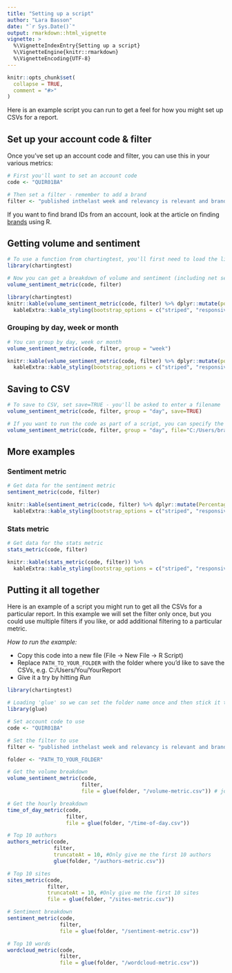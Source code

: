 ```yaml
---
title: "Setting up a script"
author: "Lara Basson"
date: "`r Sys.Date()`"
output: rmarkdown::html_vignette
vignette: >
  %\VignetteIndexEntry{Setting up a script}
  %\VignetteEngine{knitr::rmarkdown}
  %\VignetteEncoding{UTF-8}
---
```


```r
knitr::opts_chunk$set(
  collapse = TRUE,
  comment = "#>"
)
```

Here is an example script you can run to get a feel for how you might set up CSVs for a report.

## Set up your account code & filter

Once you've set up an account code and filter, you can use this in your various metrics:

```r
# First you'll want to set an account code
code <- "QUIR01BA" 

# Then set a filter - remember to add a brand
filter <- "published inthelast week and relevancy is relevant and brand isorchildof 10006"
```

If you want to find brand IDs from an account, look at the article on finding [brands](brands.html) using R.


## Getting volume and sentiment

```r
# To use a function from chartingtest, you'll first need to load the library
library(chartingtest)

# Now you can get a breakdown of volume and sentiment (including net sentiment) by date
volume_sentiment_metric(code, filter)
```

```r
library(chartingtest)
knitr::kable(volume_sentiment_metric(code, filter) %>% dplyr::mutate(positivePercent=scales::percent(positivePercent), neutralPercent=scales::percent(neutralPercent), negativePercent=scales::percent(negativePercent)), digits=2, format = "html") %>%
  kableExtra::kable_styling(bootstrap_options = c("striped", "responsive", "condensed"), full_width = F, font_size = 11)
```


### Grouping by day, week or month

```r
# You can group by day, week or month
volume_sentiment_metric(code, filter, group = "week")
```

```r
knitr::kable(volume_sentiment_metric(code, filter) %>% dplyr::mutate(positivePercent=scales::percent(positivePercent), neutralPercent=scales::percent(neutralPercent), negativePercent=scales::percent(negativePercent)), digits=2) %>% 
  kableExtra::kable_styling(bootstrap_options = c("striped", "responsive", "condensed"), full_width = F, font_size = 11)
```

## Saving to CSV
``` r
# To save to CSV, set save=TRUE - you'll be asked to enter a filename
volume_sentiment_metric(code, filter, group = "day", save=TRUE)

# If you want to run the code as part of a script, you can specify the file upfront and it will save automatically
volume_sentiment_metric(code, filter, group = "day", file="C:/Users/brandseye/Documents/volume_sentiment.csv")

```

## More examples

### Sentiment metric
```r
# Get data for the sentiment metric
sentiment_metric(code, filter)
```

``` r
knitr::kable(sentiment_metric(code, filter) %>% dplyr::mutate(Percentage=scales::percent(Percentage))) %>%
  kableExtra::kable_styling(bootstrap_options = c("striped", "responsive", "condensed"), full_width = F, font_size = 11)
```

### Stats metric
```r
# Get data for the stats metric
stats_metric(code, filter)
```

```r
knitr::kable(stats_metric(code, filter)) %>%
  kableExtra::kable_styling(bootstrap_options = c("striped", "responsive", "condensed"), full_width = F, font_size = 11)
```

## Putting it all together

Here is an example of a script you might run to get all the CSVs for a particular report. In this example we will set the filter only once, but you could use multiple filters if you like, or add additional filtering to a particular metric.

*How to run the example:*

- Copy this code into a new file (File -> New File -> R Script) 
- Replace `PATH_TO_YOUR_FOLDER` with the folder where you'd like to save the CSVs, e.g. C:/Users/You/YourReport
- Give it a try by hitting _Run_

```r
library(chartingtest)

# Loading 'glue' so we can set the folder name once and then stick it together with the filename
library(glue)

# Set account code to use
code <- "QUIR01BA" 

# Set the filter to use
filter <- "published inthelast week and relevancy is relevant and brand isorchildof 10006"

folder <- "PATH_TO_YOUR_FOLDER"

# Get the volume breakdown
volume_sentiment_metric(code, 
                        filter, 
                        file = glue(folder, "/volume-metric.csv")) # join the folder name onto the file name

# Get the hourly breakdown
time_of_day_metric(code, 
                   filter, 
                   file = glue(folder, "/time-of-day.csv"))

# Top 10 authors
authors_metric(code, 
               filter, 
               truncateAt = 10, #Only give me the first 10 authors
               glue(folder, "/authors-metric.csv"))

# Top 10 sites
sites_metric(code, 
             filter, 
             truncateAt = 10, #Only give me the first 10 sites
             file = glue(folder, "/sites-metric.csv"))

# Sentiment breakdown
sentiment_metric(code, 
                 filter, 
                 file = glue(folder, "/sentiment-metric.csv"))

# Top 10 words
wordcloud_metric(code, 
                 filter, 
                 file = glue(folder, "/wordcloud-metric.csv"))
```



